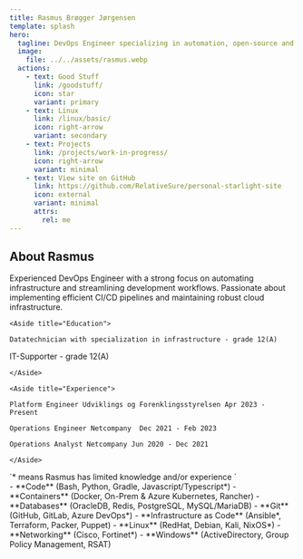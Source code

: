 ```yaml
---
title: Rasmus Brøgger Jørgensen
template: splash
hero:
  tagline: DevOps Engineer specializing in automation, open-source and cloud technologies
  image:
    file: ../../assets/rasmus.webp
  actions:
    - text: Good Stuff
      link: /goodstuff/
      icon: star
      variant: primary
    - text: Linux
      link: /linux/basic/
      icon: right-arrow
      variant: secondary
    - text: Projects
      link: /projects/work-in-progress/
      icon: right-arrow
      variant: minimal
    - text: View site on GitHub
      link: https://github.com/RelativeSure/personal-starlight-site
      icon: external
      variant: minimal
      attrs:
        rel: me
---
```



## About Rasmus

<CardGrid>
  <Card title="About Me" icon="open-book">
Experienced DevOps Engineer with a strong focus on automating infrastructure and streamlining 
	development workflows.
Passionate about implementing efficient CI/CD pipelines and maintaining 
	robust cloud infrastructure.

	<Aside title="Education">

	Datatechnician with specialization in infrastructure - grade 12(A)

  IT-Supporter - grade 12(A)

	</Aside>

	<Aside title="Experience">

	Platform Engineer Udviklings og Forenklingsstyrelsen Apr 2023 - Present

	Operations Engineer Netcompany  Dec 2021 - Feb 2023

	Operations Analyst Netcompany Jun 2020 - Dec 2021

	</Aside>
  </Card>
  <Card title="Experience" icon="seti:db">
    <Aside>`* means Rasmus has limited knowledge and/or experience `</Aside>
	- **Code** (Bash, Python, Gradle, Javascript/Typescript*) 
	- **Containers** (Docker, On-Prem & Azure Kubernetes, Rancher)
	- **Databases** (OracleDB, Redis, PostgreSQL, MySQL/MariaDB) 
	- **Git** (GitHub, GitLab, Azure DevOps*) 
	- **Infrastructure as Code** (Ansible*, Terraform, Packer, Puppet) 
	- **Linux** (RedHat, Debian, Kali, NixOS*) 
	- **Networking** (Cisco, Fortinet*) 
	- **Windows** (ActiveDirectory, Group Policy Management, RSAT)
  </Card>
</CardGrid>
